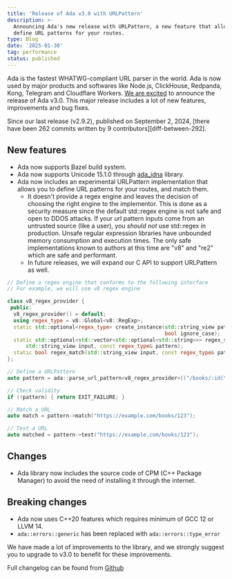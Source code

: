 ```yaml
---
title: 'Release of Ada v3.0 with URLPattern'
description: >-
  Announcing Ada's new release with URLPattern, a new feature that allows you to
  define URL patterns for your routes.
type: Blog
date: '2025-01-30'
tag: performance
status: published
---
```


Ada is the fastest WHATWG-compliant URL parser in the world. Ada is now used by major products and softwares like Node.js, ClickHouse, Redpanda, Kong, Telegram and Cloudflare Workers. [We are excited][contributors] to announce the release of Ada v3.0.
This major release includes a lot of new features, improvements and bug fixes.

Since our last release (v2.9.2), published on September 2, 2024,
[there have been 262 commits written by 9 contributors][diff-between-292].

## New features

- Ada now supports Bazel build system.
- Ada now supports Unicode 15.1.0 through [ada_idna][ada-idna] library.
- Ada now includes an experimental URLPattern implementation that allows
you to define URL patterns for your routes, and match them.
  - It doesn't provide a regex engine and leaves the decision
  of choosing the right engine to the implementor. This is done as a
  security measure since the default std::regex engine is not safe
  and open to DDOS attacks.
  If your url pattern inputs come from an untrusted source (like a user),
  you *should not* use std::regex in production. Unsafe regular expression
  libraries have unbounded memory consumption and execution times.
  The only safe implementations known to authors at this time are "v8" and "re2"
  which are safe and performant.
  - In future releases, we will expand our C API to support URLPattern as well.

```cpp
// Define a regex engine that conforms to the following interface
// For example, we will use v8 regex engine

class v8_regex_provider {
 public:
  v8_regex_provider() = default;
  using regex_type = v8::Global<v8::RegExp>;
  static std::optional<regex_type> create_instance(std::string_view pattern,
                                                   bool ignore_case);
  static std::optional<std::vector<std::optional<std::string>>> regex_search(
      std::string_view input, const regex_type& pattern);
  static bool regex_match(std::string_view input, const regex_type& pattern);
};

// Define a URLPattern
auto pattern = ada::parse_url_pattern<v8_regex_provider>(("/books/:id(\\d+)", "https://example.com");

// Check validity
if (!pattern) { return EXIT_FAILURE; }

// Match a URL
auto match = pattern->match("https://example.com/books/123");

// Test a URL
auto matched = pattern->test("https://example.com/books/123");
```

## Changes

- Ada library now includes the source code of CPM (C++ Package Manager)
to avoid the need of installing it through the internet.


## Breaking changes

- Ada now uses C++20 features which requires minimum of GCC 12 or LLVM 14.
- `ada::errors::generic` has been replaced with `ada::errors::type_error`

We have made a lot of improvements to the library, and we strongly suggest you
to upgrade to v3.0 to benefit for these improvements.

Full changelog can be found from [Github][github-release]

[ada-idna]: https://github.com/ada-url/idna
[contributors]: https://github.com/ada-url/ada/graphs/contributors
[diff-between-v292]: https://github.com/ada-url/ada/compare/v2.9.2...main
[github-release]: https://github.com/ada-url/ada/releases/tag/v2.9.2
